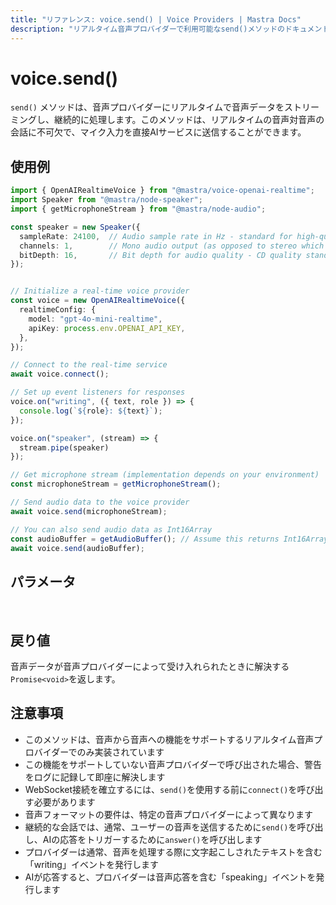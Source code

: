 ```yaml
---
title: "リファレンス: voice.send() | Voice Providers | Mastra Docs"
description: "リアルタイム音声プロバイダーで利用可能なsend()メソッドのドキュメントで、音声データをストリーミングして継続的に処理します。"
---
```


# voice.send()

`send()` メソッドは、音声プロバイダーにリアルタイムで音声データをストリーミングし、継続的に処理します。このメソッドは、リアルタイムの音声対音声の会話に不可欠で、マイク入力を直接AIサービスに送信することができます。

## 使用例

```typescript
import { OpenAIRealtimeVoice } from "@mastra/voice-openai-realtime";
import Speaker from "@mastra/node-speaker";
import { getMicrophoneStream } from "@mastra/node-audio";

const speaker = new Speaker({
  sampleRate: 24100,  // Audio sample rate in Hz - standard for high-quality audio on MacBook Pro
  channels: 1,        // Mono audio output (as opposed to stereo which would be 2)
  bitDepth: 16,       // Bit depth for audio quality - CD quality standard (16-bit resolution)
});


// Initialize a real-time voice provider
const voice = new OpenAIRealtimeVoice({
  realtimeConfig: {
    model: "gpt-4o-mini-realtime",
    apiKey: process.env.OPENAI_API_KEY,
  },
});

// Connect to the real-time service
await voice.connect();

// Set up event listeners for responses
voice.on("writing", ({ text, role }) => {
  console.log(`${role}: ${text}`);
});

voice.on("speaker", (stream) => {
  stream.pipe(speaker)
});

// Get microphone stream (implementation depends on your environment)
const microphoneStream = getMicrophoneStream();

// Send audio data to the voice provider
await voice.send(microphoneStream);

// You can also send audio data as Int16Array
const audioBuffer = getAudioBuffer(); // Assume this returns Int16Array
await voice.send(audioBuffer);
```

## パラメータ
<br/>
<PropertiesTable
  content={[
    {
      name: "audioData",
      type: "NodeJS.ReadableStream | Int16Array",
      description: "音声プロバイダーに送信する音声データ。読み取り可能なストリーム（マイクストリームなど）または音声サンプルのInt16Arrayを指定できます。",
      isOptional: false,
    }
  ]}
/>

## 戻り値

音声データが音声プロバイダーによって受け入れられたときに解決する`Promise<void>`を返します。


## 注意事項

- このメソッドは、音声から音声への機能をサポートするリアルタイム音声プロバイダーでのみ実装されています
- この機能をサポートしていない音声プロバイダーで呼び出された場合、警告をログに記録して即座に解決します
- WebSocket接続を確立するには、`send()`を使用する前に`connect()`を呼び出す必要があります
- 音声フォーマットの要件は、特定の音声プロバイダーによって異なります
- 継続的な会話では、通常、ユーザーの音声を送信するために`send()`を呼び出し、AIの応答をトリガーするために`answer()`を呼び出します
- プロバイダーは通常、音声を処理する際に文字起こしされたテキストを含む「writing」イベントを発行します
- AIが応答すると、プロバイダーは音声応答を含む「speaking」イベントを発行します